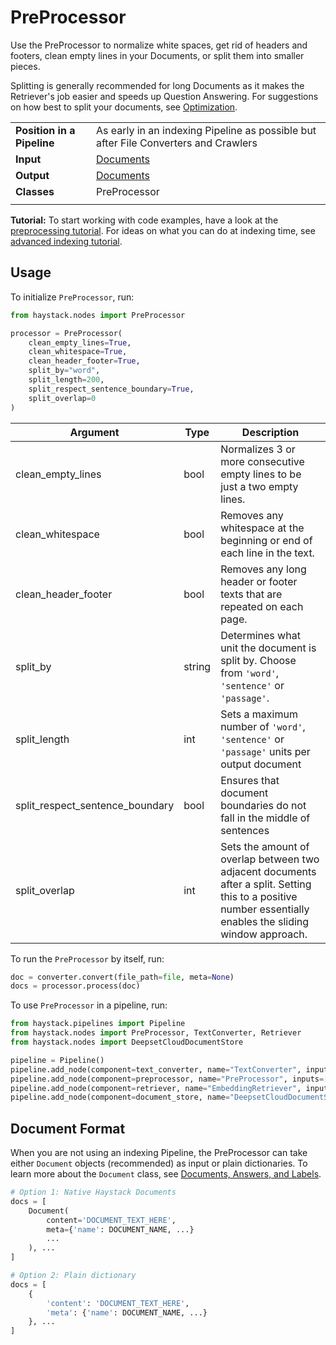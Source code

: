 # PreProcessor

Use the PreProcessor to normalize white spaces, get rid of headers and footers,
clean empty lines in your Documents, or split them into smaller pieces.

Splitting is generally recommended for long Documents
as it makes the Retriever's job easier and speeds up Question Answering.
For suggestions on how best to split your documents, see [Optimization](/guides/optimization).

|||
|-------------|-----------------------------------------------------------------------------------------------------------------------------------------------------------------------------|
|__Position in a Pipeline__| As early in an indexing Pipeline as possible but after File Converters and Crawlers |
|__Input__       | [Documents](/components/documents-answers-labels#document)                                                                                                                                                                  |
|__Output__      | [Documents](/components/documents-answers-labels#document)                                                                                                                                                                    |
|__Classes__     | PreProcessor                                                                                                                                             |
|||

<div className="max-w-xl bg-yellow-light-theme border-l-8 border-yellow-dark-theme px-6 pt-6 pb-4 my-4 rounded-md dark:bg-yellow-900">

**Tutorial:** To start working with code examples, have a look at the [preprocessing tutorial](/tutorials/preprocessing). For ideas on what you can do at indexing time, see
    [advanced indexing tutorial](/tutorials/doc-class-index).

</div>

## Usage

To initialize `PreProcessor`, run:

```python
from haystack.nodes import PreProcessor

processor = PreProcessor(
    clean_empty_lines=True,
    clean_whitespace=True,
    clean_header_footer=True,
    split_by="word",
    split_length=200,
    split_respect_sentence_boundary=True,
    split_overlap=0
)
```

| Argument                        | Type   | Description                                                                                                                                                 |
|---------------------------------|--------|-------------------------------------------------------------------------------------------------------------------------------------------------------------|
| clean_empty_lines               | bool   | Normalizes 3 or more consecutive empty lines to be just a two empty lines.                                                                        |
| clean_whitespace                | bool   | Removes any whitespace at the beginning or end of each line in the text.                                                                          |
| clean_header_footer             | bool   | Removes any long header or footer texts that are repeated on each page.                                                                           |
| split_by                        | string | Determines what unit the document is split by. Choose from `'word'`, `'sentence'` or `'passage'`.                                                           |
| split_length                    | int    | Sets a maximum number of `'word'`, `'sentence'` or `'passage'` units per output document                                                                    |
| split_respect_sentence_boundary | bool   | Ensures that document boundaries do not fall in the middle of sentences                                                                                     |
| split_overlap                   | int    | Sets the amount of overlap between two adjacent documents after a split. Setting this to a positive number essentially enables the sliding window approach. |

To run the `PreProcessor` by itself, run:

```python
doc = converter.convert(file_path=file, meta=None)
docs = processor.process(doc)
```

To use `PreProcessor` in a pipeline, run:
```python
from haystack.pipelines import Pipeline
from haystack.nodes import PreProcessor, TextConverter, Retriever
from haystack.nodes import DeepsetCloudDocumentStore

pipeline = Pipeline()
pipeline.add_node(component=text_converter, name="TextConverter", inputs=["File"])
pipeline.add_node(component=preprocessor, name="PreProcessor", inputs=["TextConverter"])
pipeline.add_node(component=retriever, name="EmbeddingRetriever", inputs=["PreProcessor"])
pipeline.add_node(component=document_store, name="DeepsetCloudDocumentStore", inputs="EmbeddingRetriever")

```


## Document Format

When you are not using an indexing Pipeline, the PreProcessor can take either `Document` objects (recommended)
as input or plain dictionaries.
To learn more about the `Document` class, see [Documents, Answers, and Labels](/components/documents-answers-labels).

```python
# Option 1: Native Haystack Documents
docs = [
    Document(
        content='DOCUMENT_TEXT_HERE',
        meta={'name': DOCUMENT_NAME, ...}
        ...
    ), ...
]

# Option 2: Plain dictionary
docs = [
    {
        'content': 'DOCUMENT_TEXT_HERE',
        'meta': {'name': DOCUMENT_NAME, ...}
    }, ...
]
```

<div style={{ marginBottom: "3rem" }} />
